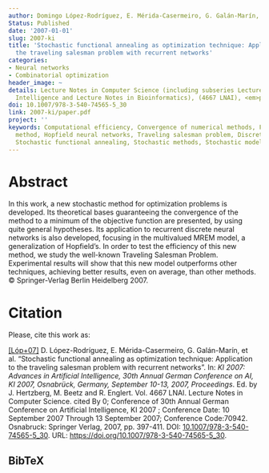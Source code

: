 ```yaml
---
author: Domingo López-Rodríguez, E. Mérida-Casermeiro, G. Galán-Marín, J.M. Ortiz-de-Lazcano-Lobato
Status: Published
date: '2007-01-01'
slug: 2007-ki
title: 'Stochastic functional annealing as optimization technique: Application to
  the traveling salesman problem with recurrent networks'
categories:
- Neural networks
- Combinatorial optimization
header_image: ~
details: Lecture Notes in Computer Science (including subseries Lecture Notes in Artificial
  Intelligence and Lecture Notes in Bioinformatics), (4667 LNAI), <em>pp. 397-411</em>
doi: 10.1007/978-3-540-74565-5_30
link: 2007-ki/paper.pdf
project: ''
keywords: Computational efficiency, Convergence of numerical methods, Finite difference
  method, Hopfield neural networks, Traveling salesman problem, Discrete neural networks,
  Stochastic functional annealing, Stochastic methods, Stochastic models
---
```




# Abstract


In this work, a new stochastic method for optimization problems is developed. Its theoretical bases guaranteeing the convergence of the method to a minimum of the objective function are presented, by using quite general hypotheses. Its application to recurrent discrete neural networks is also developed, focusing in the multivalued MREM model, a generalization of Hopfield's. In order to test the efficiency of this new method, we study the well-known Traveling Salesman Problem. Experimental results will show that this new model outperforms other techniques, achieving better results, even on average, than other methods. © Springer-Verlag Berlin Heidelberg 2007.







# Citation
Please, cite this work as:


<a name=bib-LopezRodriguez2007a></a>[[Lóp+07]](#cite-LopezRodriguez2007a) D. López-Rodríguez, E. Mérida-Casermeiro, G. Galán-Marín, et al. “Stochastic functional annealing as optimization technique: Application to the traveling salesman problem with recurrent networks”. In: _KI 2007: Advances in Artificial Intelligence, 30th Annual German Conference on AI, KI 2007, Osnabrück, Germany, September 10-13, 2007, Proceedings_. Ed. by J. Hertzberg, M. Beetz and R. Englert. Vol. 4667 LNAI. Lecture Notes in Computer Science. cited By 0; Conference of 30th Annual German Conference on Artificial Intelligence, KI 2007 ; Conference Date: 10 September 2007 Through 13 September 2007; Conference Code:70942. Osnabruck: Springer Verlag, 2007, pp. 397-411. DOI: [10.1007/978-3-540-74565-5_30](https://doi.org/10.1007%2F978-3-540-74565-5_30). URL:
[https://doi.org/10.1007/978-3-540-74565-5_30](https://doi.org/10.1007/978-3-540-74565-5_30).

::: {.callout-note appearance="minimal" collapse=true}

## BibTeX




:::



